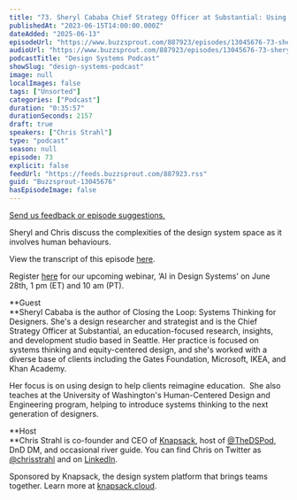 ```yaml
---
title: "73. Sheryl Cababa Chief Strategy Officer at Substantial: Using system thinking to make informed decisions"
publishedAt: "2023-06-15T14:00:00.000Z"
dateAdded: "2025-06-13"
episodeUrl: "https://www.buzzsprout.com/887923/episodes/13045676-73-sheryl-cababa-chief-strategy-officer-at-substantial-using-system-thinking-to-make-informed-decisions.mp3"
audioUrl: "https://www.buzzsprout.com/887923/episodes/13045676-73-sheryl-cababa-chief-strategy-officer-at-substantial-using-system-thinking-to-make-informed-decisions.mp3"
podcastTitle: "Design Systems Podcast"
showSlug: "design-systems-podcast"
image: null
localImages: false
tags: ["Unsorted"]
categories: ["Podcast"]
duration: "0:35:57"
durationSeconds: 2157
draft: true
speakers: ["Chris Strahl"]
type: "podcast"
season: null
episode: 73
explicit: false
feedUrl: "https://feeds.buzzsprout.com/887923.rss"
guid: "Buzzsprout-13045676"
hasEpisodeImage: false
---
```

[Send us feedback or episode suggestions.](https://www.buzzsprout.com/twilio/text_messages/887923/open_sms)

Sheryl and Chris discuss the complexities of the design system space as it involves human behaviours.  
  
View the transcript of this episode [here](https://docs.google.com/document/d/1gytjPJSpc-AnPycInncBddxl79bON_D9/edit).  
  
Register [here](https://knapsack-cloud.zoom.us/webinar/register/WN_kNYeU6p1TWmlMbdA8sVexA) for our upcoming webinar, ‘AI in Design Systems’ on June 28th, 1 pm (ET) and 10 am (PT).

**Guest  
**Sheryl Cababa is the author of Closing the Loop: Systems Thinking for Designers. She's a design researcher and strategist and is the Chief Strategy Officer at Substantial, an education-focused research, insights, and development studio based in Seattle. Her practice is focused on systems thinking and equity-centered design, and she's worked with a diverse base of clients including the Gates Foundation, Microsoft, IKEA, and Khan Academy. 

Her focus is on using design to help clients reimagine education.  She also teaches at the University of Washington's Human-Centered Design and Engineering program, helping to introduce systems thinking to the next generation of designers.  
  
**Host  
**Chris Strahl is co-founder and CEO of [Knapsack](https://www.knapsack.cloud/), host of [@TheDSPod](https://twitter.com/thedspod), DnD DM, and occasional river guide. You can find Chris on Twitter as [@chrisstrahl](https://twitter.com/chrisstrahl) and on [LinkedIn](https://www.linkedin.com/in/chrisstrahl/).

Sponsored by Knapsack, the design system platform that brings teams together. Learn more at [knapsack.cloud](https://www.knapsack.cloud/?utm_source=podcast).
